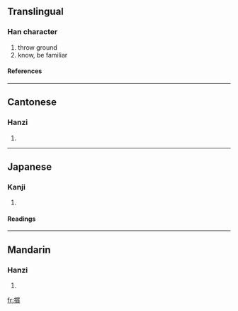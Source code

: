 {{see|掼}}
==Translingual==

===Han character===
{{Han char|rn=64|rad=手|as=11|sn=14|four=5508<sub>6</sub>|canj=手田十金 (QWJC)}}
# throw ground
# know, be familiar

====References====
{{Han ref|kx=0450.050|dkj=12591|dj=0800.240|hdz=31951.020|uh=645C|ud=25692|bh=E1E8|bd=57832}}

----
==Cantonese==

===Hanzi===
{{yue-hanzi|jyut=|y=gwaan3}}
# {{defn|Cantonese}}

----
==Japanese==

===Kanji===
{{ja-kanji|grade=|rs=手11}}
# {{defn|Japanese}} 

====Readings====
{{ja-readings|on=[[かん]] (kan)|kun=[[ならう]] (narau)}}

----
==Mandarin==

===Hanzi===
{{cmn-hanzi|sim=掼|pin=[[guàn]] ([[guan4]]), [[luò]] ([[luo4]])|wg=kuan<sup>4</sup>, lo<sup>4</sup>}}
# {{defn|Mandarin}}

[[fr:摜]]